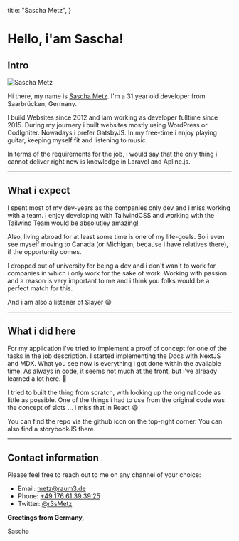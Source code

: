 
  title: "Sascha Metz",
}

# Hello, i'am Sascha!

<h2 className="anchor-only">Intro</h2>
<img src="/portrait.png" alt="Sascha Metz" className="block w-32 h-auto my-6" />

Hi there, my name is <a target="_blank" href="https://twitter.com/r3sMetz">Sascha Metz</a>. I'm a 31 year old developer from Saarbrücken, Germany.

I build Websites since 2012 and iam working as developer fulltime since 2015. During my journery i built websites mostly using WordPress or CodIgniter.
Nowadays i prefer GatsbyJS. In my free-time i enjoy playing guitar, keeping myself fit and listening to music.

In terms of the requirements for the job, i would say that the only thing i cannot deliver right now is knowledge in Laravel and Apline.js.

---

## What i expect

I spent most of my dev-years as the companies only dev and i miss working with a team.
I enjoy developing with TailwindCSS and working with the Tailwind Team would be absolutley amazing!

Also, living abroad for at least some time is one of my life-goals. So i even see myself moving to Canada (or Michigan, because i have relatives there), if the opportunity comes.

I dropped out of university for being a dev and i don't wan't to work for companies in which i only work for the sake of work.
Working with passion and a reason is very important to me and i think you folks would be a perfect match for this.

And i am also a listener of Slayer 😁

---

## What i did here

For my application i've tried to implement a proof of concept for one of the tasks in the job description. I started implementing the Docs with NextJS and MDX.
What you see now is everything i got done within the available time. As always in code, it seems not much at the front, but i've already learned a lot here. 🙂

I tried to built the thing from scratch, with looking up the original code as little as possible. One of the things i had to use from the original code was the concept of slots ... i miss that in React 😅

You can find the repo via the github icon on the top-right corner. You can also find a storybookJS there.

---

## Contact information

Please feel free to reach out to me on any channel of your choice:

- Email: [metz@raum3.de](mailto:metz@raum3.de)
- Phone: [+49 176 61 39 39 25](tel:+4917661393925)
- Twitter: [@r3sMetz](https://twitter.com/r3sMetz)

**Greetings from Germany,**

Sascha
